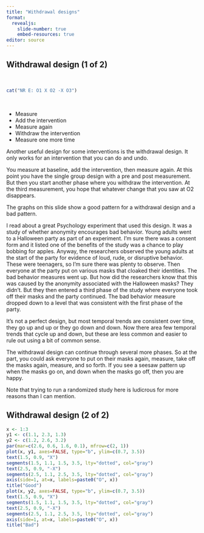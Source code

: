 ```yaml
---
title: "Withdrawal designs"
format: 
  revealjs:
    slide-number: true
    embed-resources: true
editor: source
---
```


## Withdrawal design (1 of 2)

$\ $

```r
cat("NR E: O1 X O2 -X O3")
```

$\ $

-   Measure
-   Add the intervention
-   Measure again
-   Withdraw the intervention
-   Measure one more time

::: notes
Another useful design for some interventions is the withdrawal design. It only works for an intervention that you can do and undo. 

You measure at baseline, add the intervention, then measure again. At this point you have the single group design with a pre and post measurement. But then you start another phase where you withdraw the intervention. At the third measurement, you hope that whatever change that you saw at O2 disappears.

The graphs on this slide show a good pattern for a withdrawal design and a bad pattern.

I read about a great Psychology experiment that used this design. It was a study of whether anonymity encourages bad behavior. Young adults went to a Halloween party as part of an experiment. I'm sure there was a consent form and it listed one of the benefits of the study was a chance to play bobbing for apples. Anyway, the researchers observed the young adults at the start of the party for evidence of loud, rude, or disruptive behavior. These were teenagers, so I'm sure there was plenty to observe. Then everyone at the party put on various masks that cloaked their identities. The bad behavior measures went up. But how did the researchers know that this was caused by the anonymity associated with the Halloween masks? They didn't. But they then entered a third phase of the study where everyone took off their masks and the party continued. The bad behavior measure dropped down to a level that was consistent with the first phase of the party.

It's not a perfect design, but most temporal trends are consistent over time, they go up and up or they go down and down. Now there area few temporal trends that cycle up and down, but these are less common and easier to rule out using a bit of common sense.

The withdrawal design can continue through several more phases. So at the part, you could ask everyone to put on their masks again, measure, take off the masks again, measure, and so forth. If you see a seesaw pattern up when the masks go on, and down when the masks go off, then you are happy.

Note that trying to run a randomized study here is ludicrous for more reasons than I can mention.
:::

## Withdrawal design (2 of 2)

```r
x <- 1:3
y1 <- c(1.1, 2.3, 1.3)
y2 <- c(1.2, 2.6, 3.2)
par(mar=c(2.6, 0.6, 1.6, 0.1), mfrow=c(2, 1))
plot(x, y1, axes=FALSE, type="b", ylim=c(0.7, 3.5))
text(1.5, 0.9, "X")
segments(1.5, 1.1, 1.5, 3.5, lty="dotted", col="gray")
text(2.5, 0.9, "-X")
segments(2.5, 1.1, 2.5, 3.5, lty="dotted", col="gray")
axis(side=1, at=x, labels=paste0("O", x))
title("Good")
plot(x, y2, axes=FALSE, type="b", ylim=c(0.7, 3.5))
text(1.5, 0.9, "X")
segments(1.5, 1.1, 1.5, 3.5, lty="dotted", col="gray")
text(2.5, 0.9, "-X")
segments(2.5, 1.1, 2.5, 3.5, lty="dotted", col="gray")
axis(side=1, at=x, labels=paste0("O", x))
title("Bad")
```

